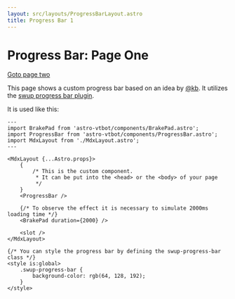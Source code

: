 ```yaml
---
layout: src/layouts/ProgressBarLayout.astro
title: Progress Bar 1
---
```


# Progress Bar: Page One

[Goto page two](../two/)

This page shows a custom progress bar based on an idea by [@kb](https://github.com/k16e-me). It utilizes the [swup progress bar plugin](https://swup.js.org/plugins/progress-plugin/).

It is used like this:
```astro title="UseProgressBar.astro"
---
import BrakePad from 'astro-vtbot/components/BrakePad.astro';
import ProgressBar from 'astro-vtbot/components/ProgressBar.astro';
import MdxLayout from './MdxLayout.astro';
---

<MdxLayout {...Astro.props}>
	{
		/* This is the custom component.
		 * It can be put into the <head> or the <body> of your page
		 */
	}
	<ProgressBar />

	{/* To observe the effect it is necessary to simulate 2000ms loading time */}
	<BrakePad duration={2000} />

	<slot />
</MdxLayout>

{/* You can style the progress bar by defining the swup-progress-bar class */}
<style is:global>
	.swup-progress-bar {
		background-color: rgb(64, 128, 192);
	}
</style>
```
